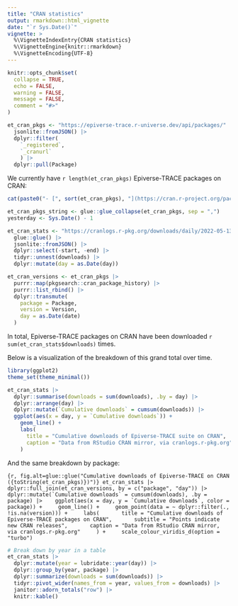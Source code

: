 ```yaml
---
title: "CRAN statistics"
output: rmarkdown::html_vignette
date: "`r Sys.Date()`"
vignette: >
  %\VignetteIndexEntry{CRAN statistics}
  %\VignetteEngine{knitr::rmarkdown}
  %\VignetteEncoding{UTF-8}
---
```


```r
knitr::opts_chunk$set(
  collapse = TRUE,
  echo = FALSE,
  warning = FALSE,
  message = FALSE,
  comment = "#>"
)
```

```r
et_cran_pkgs <- "https://epiverse-trace.r-universe.dev/api/packages/" |> 
  jsonlite::fromJSON() |>
  dplyr::filter(
    `_registered`,
    `_cranurl`
    ) |> 
  dplyr::pull(Package)
```

We currently have `r length(et_cran_pkgs)` Epiverse-TRACE packages on CRAN: 

```r
cat(paste0("- [", sort(et_cran_pkgs), "](https://cran.r-project.org/package=", et_cran_pkgs, ")"), sep = "\n")
```

```r
et_cran_pkgs_string <- glue::glue_collapse(et_cran_pkgs, sep = ",")
yesterday <- Sys.Date() - 1
```

```r
et_cran_stats <- "https://cranlogs.r-pkg.org/downloads/daily/2022-05-13:{yesterday}/{et_cran_pkgs_string}" |> 
  glue::glue() |> 
  jsonlite::fromJSON() |> 
  dplyr::select(-start, -end) |> 
  tidyr::unnest(downloads) |> 
  dplyr::mutate(day = as.Date(day))
```

```r
et_cran_versions <- et_cran_pkgs |> 
  purrr::map(pkgsearch::cran_package_history) |> 
  purrr::list_rbind() |> 
  dplyr::transmute(
    package = Package,
    version = Version,
    day = as.Date(date)
  )
```

In total, Epiverse-TRACE packages on CRAN have been downloaded `r sum(et_cran_stats$downloads)` times.

Below is a visualization of the breakdown of this grand total over time.

```r
library(ggplot2)
theme_set(theme_minimal())

et_cran_stats |> 
  dplyr::summarise(downloads = sum(downloads), .by = day) |>
  dplyr::arrange(day) |> 
  dplyr::mutate(`Cumulative downloads` = cumsum(downloads)) |> 
  ggplot(aes(x = day, y = `Cumulative downloads`)) +
    geom_line() +
    labs(
      title = "Cumulative downloads of Epiverse-TRACE suite on CRAN",
      caption = "Data from RStudio CRAN mirror, via cranlogs.r-pkg.org"
    )
```

And the same breakdown by package:

```{r, fig.alt=glue::glue("Cumulative downloads of Epiverse-TRACE on CRAN ({toString(et_cran_pkgs)})")}
et_cran_stats |> 
  dplyr::full_join(et_cran_versions, by = c("package", "day")) |>
  dplyr::mutate(`Cumulative downloads` = cumsum(downloads), .by = package) |> 
  ggplot(aes(x = day, y = `Cumulative downloads`, color = package)) +
    geom_line() +
    geom_point(data = ~ dplyr::filter(., !is.na(version))) +
    labs(
      title = "Cumulative downloads of Epiverse-TRACE packages on CRAN",
      subtitle = "Points indicate new CRAN releases",
      caption = "Data from RStudio CRAN mirror, via cranlogs.r-pkg.org"
    ) +
    scale_colour_viridis_d(option = "turbo")
```

```r
# Break down by year in a table
et_cran_stats |> 
  dplyr::mutate(year = lubridate::year(day)) |> 
  dplyr::group_by(year, package) |> 
  dplyr::summarize(downloads = sum(downloads)) |> 
  tidyr::pivot_wider(names_from = year, values_from = downloads) |> 
  janitor::adorn_totals("row") |>
  knitr::kable()
```


